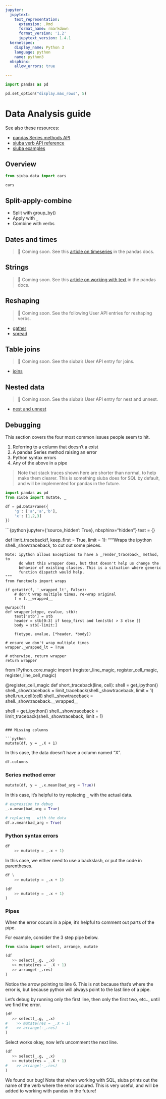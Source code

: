 ```yaml
---
jupyter:
  jupytext:
    text_representation:
      extension: .Rmd
      format_name: rmarkdown
      format_version: '1.2'
      jupytext_version: 1.4.1
  kernelspec:
    display_name: Python 3
    language: python
    name: python3
  nbsphinx:
    allow_errors: true

---
```


```python
import pandas as pd

pd.set_option("display.max_rows", 5)
```

# Data Analysis guide


See also these resources:

* [pandas Series methods API](https://pandas.pydata.org/pandas-docs/stable/reference/api/pandas.Series.html)
* [siuba verb API reference](api_index.rst)
* [siuba examples](examples)


## Overview


```python
from siuba.data import cars

cars
```

<!-- #region toc-hr-collapsed=false -->
## Split-apply-combine
<!-- #endregion -->

* Split with group_by()
* Apply with `_`
* Combine with verbs


## Dates and times

> 🚧 Coming soon. See this [article on timeseries](https://pandas.pydata.org/pandas-docs/stable/user_guide/timeseries.html) in the pandas docs.


## Strings

> 🚧 Coming soon. See this [article on working with text](https://pandas.pydata.org/pandas-docs/stable/user_guide/text.html) in the pandas docs.


## Reshaping

> 🚧 Coming soon. See the following User API entries for reshaping verbs.

* [gather](api_tidy/02_gather.Rmd)
* [spread](api_tidy/03_spread.Rmd)


## Table joins

> 🚧 Coming soon. See the siuba's User API entry for joins.

* [joins](api_table_two/joins.Rmd)


## Nested data

> 🚧 Coming soon. See the siuba's User API entry for nest and unnest.

* [nest and unnest](api_tidy/01_nest)


## Debugging

This section covers the four most common issues people seem to hit.

1. Referring to a column that doesn't a exist
2. A pandas Series method raising an error
3. Python syntax errors
4. Any of the above in a pipe

> Note that stack traces shown here are shorter than normal, to help make them clearer. This is something siuba does for SQL by default, and will be implemented for pandas in the future.

```python
import pandas as pd
from siuba import mutate, _

df = pd.DataFrame({
    'g': ['a','a','b'],
    'x': [1,2,3]
})

```

```{python jupyter={'source_hidden': True}, nbsphinx="hidden"}
test = {}

def limit_traceback(f, keep_first = True, limit = 1):
    """Wraps the ipython shell._showtraceback, to cut out some pieces.
    
    Note: ipython allows Exceptions to have a _render_traceback_ method, to
          do what this wrapper does, but that doesn't help us change the
          behavior of existing classes. This is a situation where generic
          function dispatch would help.
    """
    from functools import wraps

    if getattr(f, '_wrapped_lt', False):
        # don't wrap multiple times. re-wrap original
        f = f.__wrapped__
    
    @wraps(f)
    def wrapper(etype, evalue, stb):
        test['stb'] = stb
        header = stb[0:3] if keep_first and len(stb) > 3 else []
        body = stb[-limit:]
        
        f(etype, evalue, [*header, *body])
    
    # ensure we don't wrap multiple times
    wrapper._wrapped_lt = True
    
    # otherwise, return wrapper
    return wrapper

from IPython.core.magic import (register_line_magic, register_cell_magic,
                                register_line_cell_magic)

@register_cell_magic
def short_traceback(line, cell):
    shell = get_ipython()
    shell._showtraceback = limit_traceback(shell._showtraceback, limit = 1)
    shell.run_cell(cell)
    shell._showtraceback = shell._showtraceback.__wrapped__

shell = get_ipython()
shell._showtraceback = limit_traceback(shell._showtraceback, limit = 1)
```

### Missing columns

```python
mutate(df, y = _.X + 1)
```

In this case, the data doesn't have a column named "X".

```python
df.columns
```

### Series method error

```python
mutate(df, y = _.x.mean(bad_arg = True))
```

In this case, it's helpful to try replacing `_` with the actual data.

```python
# expression to debug
_.x.mean(bad_arg = True)

# replacing _ with the data
df.x.mean(bad_arg = True)
```

### Python syntax errors

```python
df
    >> mutate(y = _.x + 1)
```

In this case, we either need to use a backslash, or put the code in parentheses.

```python
df \
    >> mutate(y = _.x + 1)

(df
    >> mutate(y = _.x + 1)
)
```

### Pipes

When the error occurs in a pipe, it's helpful to comment out parts of the pipe.

For example, consider the 3 step pipe below.

```python
from siuba import select, arrange, mutate

(df
   >> select(_.g, _.x)
   >> mutate(res = _.X + 1)
   >> arrange(-_.res)
)
```

Notice the arrow pointing to line 6. This is not because that's where the error is, but because python will always point to the last line of a pipe.

Let's debug by running only the first line, then only the first two, etc.., until we find the error.

```python
(df
   >> select(_.g, _.x)
#    >> mutate(res = _.X + 1)
#    >> arrange(-_.res)
)
```

Select works okay, now let's uncomment the next line.

```python
(df
   >> select(_.g, _.x)
   >> mutate(res = _.X + 1)
#    >> arrange(-_.res)
)
```

We found our bug! Note that when working with SQL, siuba prints out the name of the verb where the error occured. This is very useful, and will be added to working with pandas in the future!
